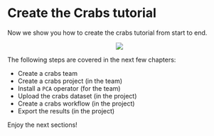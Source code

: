 # Create the Crabs tutorial

Now we show you how to create the crabs tutorial from start to end.

<center><img src="images/Create_project_crab.png"></center>

The following steps are covered in the next few chapters:

* Create a crabs team
* Create a crabs project (in the team)
* Install a `PCA` operator (for the team)
* Upload the crabs dataset (in the project)
* Create a crabs workflow (in the project)
* Export the results (in the project)

Enjoy the next sections!
